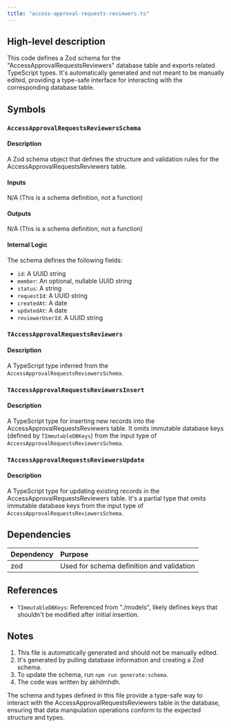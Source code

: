 ```yaml
---
title: "access-approval-requests-reviewers.ts"
---
```


## High-level description
This code defines a Zod schema for the "AccessApprovalRequestsReviewers" database table and exports related TypeScript types. It's automatically generated and not meant to be manually edited, providing a type-safe interface for interacting with the corresponding database table.

## Symbols

### `AccessApprovalRequestsReviewersSchema`
#### Description
A Zod schema object that defines the structure and validation rules for the AccessApprovalRequestsReviewers table.

#### Inputs
N/A (This is a schema definition, not a function)

#### Outputs
N/A (This is a schema definition, not a function)

#### Internal Logic
The schema defines the following fields:
- `id`: A UUID string
- `member`: An optional, nullable UUID string
- `status`: A string
- `requestId`: A UUID string
- `createdAt`: A date
- `updatedAt`: A date
- `reviewerUserId`: A UUID string

### `TAccessApprovalRequestsReviewers`
#### Description
A TypeScript type inferred from the `AccessApprovalRequestsReviewersSchema`.

### `TAccessApprovalRequestsReviewersInsert`
#### Description
A TypeScript type for inserting new records into the AccessApprovalRequestsReviewers table. It omits immutable database keys (defined by `TImmutableDBKeys`) from the input type of `AccessApprovalRequestsReviewersSchema`.

### `TAccessApprovalRequestsReviewersUpdate`
#### Description
A TypeScript type for updating existing records in the AccessApprovalRequestsReviewers table. It's a partial type that omits immutable database keys from the input type of `AccessApprovalRequestsReviewersSchema`.

## Dependencies
| Dependency | Purpose |
|:-----------|:--------|
| zod | Used for schema definition and validation |

## References
- `TImmutableDBKeys`: Referenced from "./models", likely defines keys that shouldn't be modified after initial insertion.

## Notes
1. This file is automatically generated and should not be manually edited.
2. It's generated by pulling database information and creating a Zod schema.
3. To update the schema, run `npm run generate:schema`.
4. The code was written by akhilmhdh.

The schema and types defined in this file provide a type-safe way to interact with the AccessApprovalRequestsReviewers table in the database, ensuring that data manipulation operations conform to the expected structure and types.